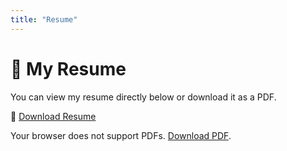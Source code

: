 ```yaml
---
title: "Resume"
---
```


# 📄 My Resume

You can view my resume directly below or download it as a PDF.

🔗 [Download Resume](resume/resume_daoming liu 0114(base).pdf){.btn .btn-primary}

<object data="resume/resume_daoming liu 0114(base).pdf" type="application/pdf" width="100%" height="800px">
  <p>Your browser does not support PDFs. <a href="resume/resume_daoming liu 0114(base).pdf">Download PDF</a>.</p>
</object>
